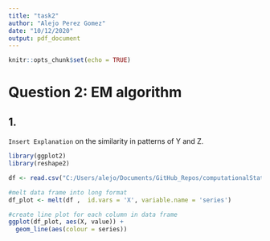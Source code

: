 ```yaml
---
title: "task2"
author: "Alejo Perez Gomez"
date: "10/12/2020"
output: pdf_document
---
```


```r
knitr::opts_chunk$set(echo = TRUE)
```

# Question 2: EM algorithm

## 1.

`Insert Explanation` on the similarity in patterns of Y and Z.

``` r
library(ggplot2)
library(reshape2)

df <- read.csv("C:/Users/alejo/Documents/GitHub_Repos/computationalStats/lab6/physical1.csv")

#melt data frame into long format
df_plot <- melt(df ,  id.vars = 'X', variable.name = 'series')

#create line plot for each column in data frame
ggplot(df_plot, aes(X, value)) +
  geom_line(aes(colour = series))

```

